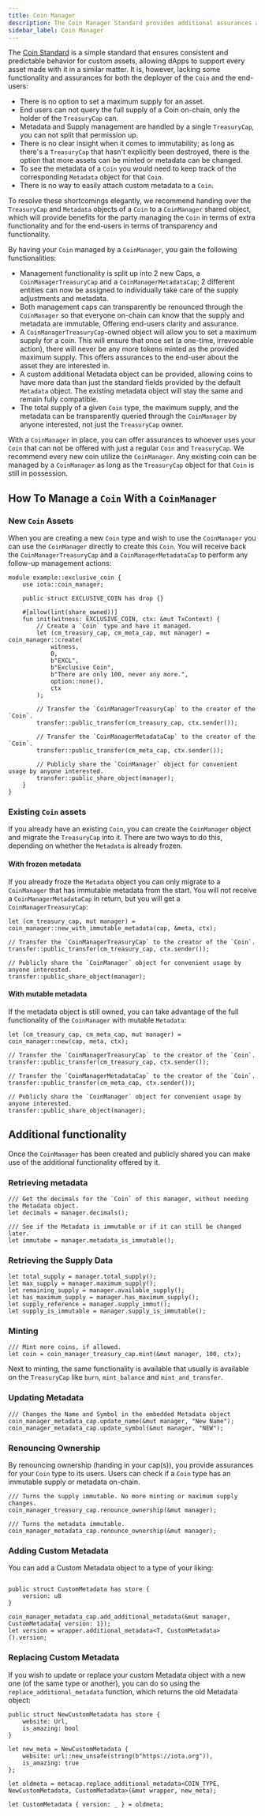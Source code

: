```yaml
---
title: Coin Manager
description: The Coin Manager Standard provides additional assurances and functionality when it comes to managing Coin supply and metadata.
sidebar_label: Coin Manager
---
```


The [Coin Standard](./coin.mdx) is a simple standard that ensures consistent and predictable behavior for custom assets, allowing dApps to support every asset made with it in a similar matter. It is, however, lacking some functionality and assurances for both the deployer of the `Coin` and the end-users:

- There is no option to set a maximum supply for an asset.
- End users can not query the full supply of a Coin on-chain, only the holder of the `TreasuryCap` can.
- Metadata and Supply management are handled by a single `TreasuryCap`, you can not split that permission up.
- There is no clear insight when it comes to immutability; as long as there's a `TreasuryCap` that hasn't explicitly been destroyed, there is the option that more assets can be minted or metadata can be changed.
- To see the metadata of a `Coin` you would need to keep track of the corresponding `Metadata` object for that `Coin`.
- There is no way to easily attach custom metadata to a `Coin`.

To resolve these shortcomings elegantly, we recommend handing over the `TreasuryCap` and `Metadata` objects of a `Coin` to a `CoinManager` shared object, which will provide benefits for the party managing the `Coin` in terms of extra functionality and for the end-users in terms of transparency and functionality. 

By having your `Coin` managed by a `CoinManager`, you gain the following functionalities:

- Management functionality is split up into 2 new Caps, a `CoinManagerTreasuryCap` and a `CoinManagerMetadataCap`; 2 different entities can now be assigned to individually take care of the supply adjustments and metadata. 
- Both management caps can transparently be renounced through the `CoinManager` so that everyone on-chain can know that the supply and metadata are immutable, Offering end-users clarity and assurance.
- A `CoinManagerTreasuryCap`-owned object will allow you to set a maximum supply for a coin. This will ensure that once set (a one-time, irrevocable action), there will never be any more tokens minted as the provided maximum supply. This offers assurances to the end-user about the asset they are interested in.
- A custom additional Metadata object can be provided, allowing coins to have more data than just the standard fields provided by the default `Metadata` object. The existing metadata object will stay the same and remain fully compatible.
- The total supply of a given `Coin` type, the maximum supply, and the metadata can be transparently queried through the `CoinManager` by anyone interested, not just the `TreasuryCap` owner.

With a `CoinManager` in place, you can offer assurances to whoever uses your `Coin` that can not be offered with just a regular `Coin` and `TreasuryCap`. We recommend every new coin utilize the `CoinManager`. Any existing coin can be managed by a `CoinManager` as long as the `TreasuryCap` object for that `Coin` is still in possession.

## How To Manage a `Coin` With a `CoinManager`

### New `Coin` Assets

When you are creating a new `Coin` type and wish to use the `CoinManager` you can use the `CoinManager` directly to create this `Coin`. You will receive back the `CoinManagerTreasuryCap` and a `CoinManagerMetadataCap` to perform any follow-up management actions:

```move
module example::exclusive_coin {
    use iota::coin_manager;

    public struct EXCLUSIVE_COIN has drop {}

    #[allow(lint(share_owned))]
    fun init(witness: EXCLUSIVE_COIN, ctx: &mut TxContext) {
        // Create a `Coin` type and have it managed.
        let (cm_treasury_cap, cm_meta_cap, mut manager) = coin_manager::create(
            witness,
            0, 
            b"EXCL",
            b"Exclusive Coin",
            b"There are only 100, never any more.",
            option::none(),
            ctx
        );

        // Transfer the `CoinManagerTreasuryCap` to the creator of the `Coin`.
        transfer::public_transfer(cm_treasury_cap, ctx.sender());
        
        // Transfer the `CoinManagerMetadataCap` to the creator of the `Coin`.
        transfer::public_transfer(cm_meta_cap, ctx.sender());

        // Publicly share the `CoinManager` object for convenient usage by anyone interested.
        transfer::public_share_object(manager);
    }
}
```

### Existing `Coin` assets

If you already have an existing `Coin`, you can create the `CoinManager` object and migrate the `TreasuryCap` into it. There are two ways to do this, depending on whether the `Metadata` is already frozen. 

#### With frozen metadata

If you already froze the `Metadata` object you can only migrate to a `CoinManager` that has immutable metadata from the start. You will not receive a `CoinManagerMetadataCap` in return, but you will get a `CoinManagerTreasuryCap`:

```move
let (cm_treasury_cap, mut manager) = coin_manager::new_with_immutable_metadata(cap, &meta, ctx);

// Transfer the `CoinManagerTreasuryCap` to the creator of the `Coin`.
transfer::public_transfer(cm_treasury_cap, ctx.sender());

// Publicly share the `CoinManager` object for convenient usage by anyone interested.
transfer::public_share_object(manager);
```
#### With mutable metadata

If the metadata object is still owned, you can take advantage of the full functionality of the `CoinManager` with mutable `Metadata`:

```move
let (cm_treasury_cap, cm_meta_cap, mut manager) = coin_manager::new(cap, meta, ctx);

// Transfer the `CoinManagerTreasuryCap` to the creator of the `Coin`.
transfer::public_transfer(cm_treasury_cap, ctx.sender());

// Transfer the `CoinManagerMetadataCap` to the creator of the `Coin`.
transfer::public_transfer(cm_meta_cap, ctx.sender());

// Publicly share the `CoinManager` object for convenient usage by anyone interested.
transfer::public_share_object(manager);
```

## Additional functionality

Once the `CoinManager` has been created and publicly shared you can make use of the additional functionality offered by it. 

### Retrieving metadata

```move
/// Get the decimals for the `Coin` of this manager, without needing the Metadata object.
let decimals = manager.decimals();

/// See if the Metadata is immutable or if it can still be changed later.
let immutabe = manager.metadata_is_immutable();
```

### Retrieving the Supply Data

```move
let total_supply = manager.total_supply();
let max_supply = manager.maximum_supply();
let remaining_supply = manager.available_supply();
let has_maximum_supply = manager.has_maximum_supply();
let supply_reference = manager.supply_immut();
let supply_is_immutable = manager.supply_is_immutable();
```

### Minting

```move
/// Mint more coins, if allowed.
let coin = coin_manager_treasury_cap.mint(&mut manager, 100, ctx);
```

Next to minting, the same functionality is available that usually is available on the `TreasuryCap` like `burn`, `mint_balance` and `mint_and_transfer`.

### Updating Metadata

```move
/// Changes the Name and Symbol in the embedded Metadata object
coin_manager_metadata_cap.update_name(&mut manager, "New Name");
coin_manager_metadata_cap.update_symbol(&mut manager, "NEW");
```

### Renouncing Ownership

By renouncing ownership (handing in your cap(s)), you provide assurances for your `Coin` type to its users. Users can check if a `Coin` type has an immutable supply or metadata on-chain.

```move
/// Turns the supply immutable. No more minting or maximum supply changes.
coin_manager_treasury_cap.renounce_ownership(&mut manager); 

/// Turns the metadata immutable.
coin_manager_metadata_cap.renounce_ownership(&mut manager); 
```

### Adding Custom Metadata

You can add a Custom Metadata object to a type of your liking:

```move

public struct CustomMetadata has store {
    version: u8
}

coin_manager_metadata_cap.add_additional_metadata(&mut manager, CustomMetadata{ version: 1}); 
let version = wrapper.additional_metadata<T, CustomMetadata>().version;
```

### Replacing Custom Metadata

If you wish to update or replace your custom Metadata object with a new one (of the same type or another), you can do so using the `replace_additional_metadata` function, which returns the old Metadata object:

```move
public struct NewCustomMetadata has store {
    website: Url,
    is_amazing: bool
}

let new_meta = NewCustomMetadata {
    website: url::new_unsafe(string(b"https://iota.org")),
    is_amazing: true
};

let oldmeta = metacap.replace_additional_metadata<COIN_TYPE, NewCustomMetadata, CustomMetadata>(&mut wrapper, new_meta);

let CustomMetadata { version: _ } = oldmeta;
```